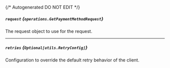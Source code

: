 {/* Autogenerated DO NOT EDIT  */}

##### `request` *{`operations.GetPaymentMethodRequest`}*
The request object to use for the request.
<Collapsible openLabel={Labels.showProperties} closeLabel={Labels.hideProperties}>
    <GetPaymentMethodRequest/>
</Collapsible>

---
##### `retries` *{`Optional[utils.RetryConfig]`}*
Configuration to override the default retry behavior of the client.
<Collapsible openLabel={Labels.showProperties} closeLabel={Labels.hideProperties}>
    <Retryconfig/>
</Collapsible>


